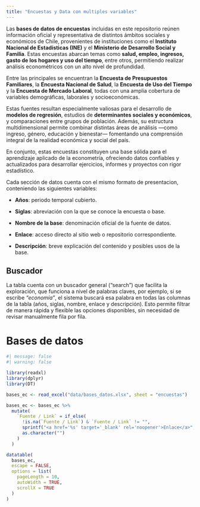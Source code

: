 ```yaml
---
title: "Encuestas y Data con multiples variables"
---
```


Las **bases de datos de encuestas** incluidas en este repositorio reúnen información oficial y representativa de distintos ámbitos sociales y económicos de Chile, provenientes de instituciones como el **Instituto Nacional de Estadísticas (INE)** y el **Ministerio de Desarrollo Social y Familia**. Estas encuestas abarcan temas como **salud, empleo, ingresos, gasto de los hogares y uso del tiempo**, entre otros, permitiendo realizar análisis econométricos con un alto nivel de profundidad.

Entre las principales se encuentran la **Encuesta de Presupuestos Familiares**, la **Encuesta Nacional de Salud**, la **Encuesta de Uso del Tiempo** y la **Encuesta de Mercado Laboral**, todas con una amplia cobertura de variables demográficas, laborales y socioeconómicas.

Estas fuentes resultan especialmente valiosas para el desarrollo de **modelos de regresión**, estudios de **determinantes sociales y económicos**, y comparaciones entre grupos de población. Además, su estructura multidimensional permite combinar distintas áreas de análisis —como ingreso, género, educación y bienestar— fomentando una comprensión integral de la realidad económica y social del país.

En conjunto, estas encuestas constituyen una base sólida para el aprendizaje aplicado de la econometría, ofreciendo datos confiables y actualizados para desarrollar ejercicios, informes y proyectos con rigor estadístico.

Cada sección de datos cuenta con el mismo formato de presentacion, conteniendo las siguientes variables: 

-   **Años**: periodo temporal cubierto.

-   **Siglas**: abreviación con la que se conoce la encuesta o base.

-   **Nombre de la base**: denominación oficial de la fuente de datos.

-   **Enlace**: acceso directo al sitio web o repositorio correspondiente.

-   **Descripción**: breve explicación del contenido y posibles usos de la base.

## Buscador

La tabla cuenta con un buscador general ("search") que facilita la exploración, que funciona a nivel de palabras claves, por ejemplo, si se escribe *“economía”*, el sistema buscará esa palabra en todas las columnas de la tabla (años, siglas, nombre, enlace y descripción). Esto permite filtrar de manera rápida y flexible las opciones disponibles, sin necesidad de revisar manualmente fila por fila.

# Bases de datos

```r
#| message: false
#| warning: false

library(readxl)
library(dplyr)
library(DT)

bases_ec <- read_excel("data/bases_datos.xlsx", sheet = "encuestas")

bases_ec <- bases_ec %>%
  mutate(
    `Fuente / Link` = if_else(
      !is.na(`Fuente / Link`) & `Fuente / Link` != "",
      sprintf("<a href='%s' target='_blank' rel='noopener'>Enlace</a>", `Fuente / Link`),
      as.character("")
    )
  )

datatable(
  bases_ec,
  escape = FALSE,
  options = list(
    pageLength = 10,
    autoWidth = TRUE,
    scrollX = TRUE
  )
)

```
